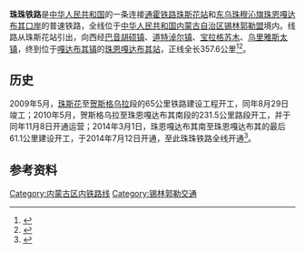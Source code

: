 {{Infobox rail system-route
|rail_name=珠珠铁路
|other_name=
|system_length=357.6公里
|length_in_operation=
|total_length=
|tracklength=
|name_bgcolor=
|min_width=
|box_width=
|style=
|banner_color=blue
|sec_banner_color=
|third_banner_color=
|logo_filename=
|logo_width=
|logo_bgcolor=
|logo_alt=
|logo_note=
|image=
|imagesize=
|caption=
|code_name=
|locale={{CHN}}[[内蒙古自治区|内蒙古自治区]]
|service_type=[[货物列车|货运铁路]]
|status=运营中
|network=
|stations=
|start=[[珠斯花站|珠斯花站]]、[[珠恩嘎达布其站|珠恩嘎达布其站]]
|lines=
|main_route=
|secondary_route=
|branch_route=
|standard=Ⅱ级铁路
|character=
|other_systems=
|main_stations=
|constructor=
|track=
|average_station_distance=
|max_speed=
|orbital_plane=
|track_gauge={{standard gauge}}（[[标准轨|标准轨]]）
|distance_between_mainlines=
|min_radius=
|max_grade=
|elevation=
|control=
|block_signal=
|engine=
|electrified=
|rollingstock=
|fleet_size=
|begin_operation=
|end_operation=
|operation_note=
|open_operation=
|time_first=
|time_last=
|ridership=
|owner=
|operator=
|franchise=
|hq=
|key_person=
|website=
|route_map={{bs-map|inline=1|map=
CONTg~~ ~~ ~~{{RoutemapRoute|Licon=u|[[锡乌铁路|锡乌铁路]]往[[锡林浩特站|锡林浩特站]]方向}}
HST~~ ~~[[珠斯花站|珠斯花站]]
CONTgq\ABZgr\~~ ~~ ~~{{RoutemapRoute|Licon=l|[[锡乌铁路|锡乌铁路]]往[[乌兰浩特站|乌兰浩特站]]方向}}
CONTgq\ABZgr\~~ ~~ ~~{{RoutemapRoute|Licon=l|[[通霍铁路|通霍铁路]]往[[通辽站|通辽站]]方向}}
BST~~ ~~[[赛罕花站|赛罕花站]]
BST~~ ~~[[贺斯格乌拉站|贺斯格乌拉站]]
BST~~ ~~[[农乃庙站|农乃庙站]]
BST~~ ~~[[巴音胡硕站|巴音胡硕站]]
BST~~ ~~[[道特诺尔站|道特诺尔站]]
BST~~ ~~[[宝力格站|宝力格站]]
BST~~ ~~[[哈尼呼热站|哈尼呼热站]]
BST~~ ~~[[乌珠穆沁站|乌珠穆沁站]]
\ABZg+l\CONTfq~~ ~~ ~~{{RoutemapRoute|Licon=r|[[巴珠铁路|巴珠铁路]]往[[巴彦乌拉站|巴彦乌拉站]]方向}}
BST~~ ~~[[珠恩嘎达布其站|珠恩嘎达布其站]]
GRENZE~~ ~~ ~~中蒙国界
CONTf~~ ~~ ~~ ~~{{RoutemapRoute|Licon=d|连接{{MGL}}铁路往[[乔巴山市|乔巴山]]方向}}
}}
}}
'''珠珠铁路'''是[[中华人民共和国|中华人民共和国]]的一条连接[[通霍铁路|通霍铁路]][[珠斯花站|珠斯花站]]和[[东乌珠穆沁旗|东乌珠穆沁旗]][[珠恩嘎达布其|珠恩嘎达布其]][[口岸|口岸]]的普速铁路，全线位于[[中华人民共和国|中华人民共和国]][[内蒙古自治区|内蒙古自治区]][[锡林郭勒盟|锡林郭勒盟]]境内。线路从珠斯花站引出，向西经[[巴音胡硕镇|巴音胡硕镇]]、[[道特淖尔镇|道特淖尔镇]]、[[宝拉格苏木|宝拉格苏木]]、[[乌里雅斯太镇|乌里雅斯太镇]]，终到位于[[嘎达布其镇|嘎达布其镇]]的[[珠恩嘎达布其站|珠恩嘎达布其站]]，正线全长357.6公里<ref>{{cite news|url=http://xilinguole.nmgnews.com.cn/system/2014/07/14/011498705.shtml|title=珠斯花至珠恩嘎达布其铁路全线贯通运营|publisher=锡林郭勒新闻网|accessdate=2016-01-16|archive-date=2017-03-05|archive-url=https://web.archive.org/web/20170305015318/http://xilinguole.nmgnews.com.cn/system/2014/07/14/011498705.shtml|dead-url=no}}</ref><ref>{{cite news|url=http://finance.ifeng.com/a/20140804/12854459_0.shtml|title=珠斯花至珠恩嘎达布其铁路专用线正式通车|publisher=凤凰网|accessdate=2016-01-16|archive-date=2015-05-28|archive-url=https://web.archive.org/web/20150528062934/http://finance.ifeng.com/a/20140804/12854459_0.shtml|dead-url=no}}</ref>。

==历史==
2009年5月，[[珠斯花|珠斯花]]至[[贺斯格乌拉|贺斯格乌拉]]段的65公里铁路建设工程开工，同年8月29日竣工；2010年5月，贺斯格乌拉至珠恩嘎达布其南段的231.5公里路段开工，并于同年11月8日开通运营；2014年3月1日，珠恩嘎达布其南至珠恩嘎达布其的最后61.1公里建设开工，于2014年7月12日开通，至此珠珠铁路全线开通<ref>{{cite news|url=http://www.dwq.gov.cn/tpxw/201407/t20140714_1240469.html|title=珠珠线珠恩嘎达布其口岸段铁路竣工通车|publisher=东乌珠穆沁旗人民政府}}{{dead link|date=2018年3月 |bot=InternetArchiveBot |fix-attempted=yes }}</ref>。

==参考资料==
{{reflist}}

{{中国铁路|nocat}}
[[Category:内蒙古区内铁路线|Category:内蒙古区内铁路线]]
[[Category:锡林郭勒交通|Category:锡林郭勒交通]]